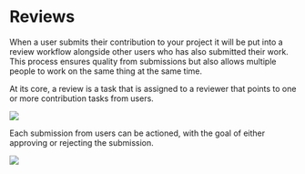 # Reviews

When a user submits their contribution to your project it will be put into a review workflow alongside other users who has also submitted their work. This process ensures quality from submissions but also allows multiple people to work on the same thing at the same time.

At its core, a review is a task that is assigned to a reviewer that points to one or more contribution tasks from users.

![](<../../../public/assets/Screenshot 2021-05-07 at 11.40.52.png>)

Each submission from users can be actioned, with the goal of either approving or rejecting the submission.

![](<../../../public/assets/Screenshot 2021-05-07 at 11.42.40.png>)